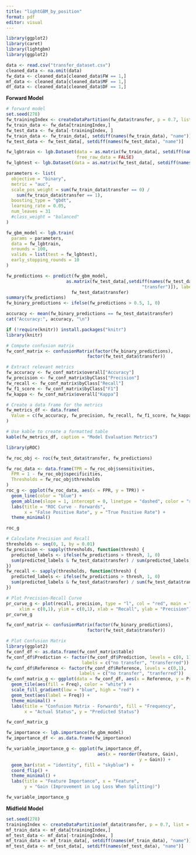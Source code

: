 ```yaml
---
title: "lightGBM_by_position"
format: pdf
editor: visual
---
```


```r
library(ggplot2)
library(caret)
library(lightgbm)
library(ggplot2)
```

```r
data <- read.csv("transfer_dataset.csv")
cleaned_data <- na.omit(data)
fw_data <- cleaned_data[cleaned_data$FW == 1,]
mf_data <- cleaned_data[cleaned_data$MF == 1,]
df_data <- cleaned_data[cleaned_data$DF == 1,]
```

**Forward Model**

```r
# forward model
set.seed(278)
fw_trainingIndex <- createDataPartition(fw_data$transfer, p = 0.7, list = FALSE)
fw_train_data <- fw_data[trainingIndex,]
fw_test_data <- fw_data[-trainingIndex, ]
fw_train_data <- fw_train_data[, setdiff(names(fw_train_data), "name")]
fw_test_data <- fw_test_data[, setdiff(names(fw_test_data), "name")]
```

```r
fw_lgbtrain <- lgb.Dataset(data = as.matrix(fw_train_data[, setdiff(names(fw_train_data), "transfer")]), label = fw_train_data$transfer, 
                           free_raw_data = FALSE)
fw_lgbtest <- lgb.Dataset(data = as.matrix(fw_test_data[, setdiff(names(fw_test_data), "transfer")]), label = fw_test_data$transfer)
```

```r
parameters <- list(
  objective = "binary",
  metric = "auc",
  scale_pos_weight = sum(fw_train_data$transfer == 0) / 
    sum(fw_train_data$transfer == 1),
  boosting_type = "gbdt",
  learning_rate = 0.05,
  num_leaves = 31
  #class_weight = "balanced"
)
```

```r
fw_gbm_model <- lgb.train(
  params = parameters,
  data = fw_lgbtrain,
  nrounds = 100,
  valids = list(test = fw_lgbtest),
  early_stopping_rounds = 10
)
```

```r
fw_predictions <- predict(fw_gbm_model,
                       as.matrix(fw_test_data[,setdiff(names(fw_test_data),
                                                    "transfer")]), label =
                         fw_test_data$transfer)
summary(fw_predictions)
fw_binary_predictions <- ifelse(fw_predictions > 0.5, 1, 0)

accuracy <- mean(fw_binary_predictions == fw_test_data$transfer)
cat("Accuracy:", accuracy, "\n")
```

```r
if (!require(knitr)) install.packages("knitr")
library(knitr)

# Compute confusion matrix
fw_conf_matrix <- confusionMatrix(factor(fw_binary_predictions),
                               factor(fw_test_data$transfer))

# Extract relevant metrics
fw_accuracy <- fw_conf_matrix$overall["Accuracy"]
fw_precision <- fw_conf_matrix$byClass["Precision"]
fw_recall <- fw_conf_matrix$byClass["Recall"]
fw_f1_score <- fw_conf_matrix$byClass["F1"]
fw_kappa <- fw_conf_matrix$overall["Kappa"]

# Create a data frame for the metrics
fw_metrics_df <- data.frame(
  Value = c(fw_accuracy, fw_precision, fw_recall, fw_f1_score, fw_kappa)
)

# Use kable to create a formatted table
kable(fw_metrics_df, caption = "Model Evaluation Metrics")
```

```r
library(pROC)

fw_roc_obj <- roc(fw_test_data$transfer, fw_predictions)

fw_roc_data <- data.frame(TPR = fw_roc_obj$sensitivities,
  FPR = 1 - fw_roc_obj$specificities,
  Thresholds = fw_roc_obj$thresholds
)
roc_g <- ggplot(fw_roc_data, aes(x = FPR, y = TPR)) +
  geom_line(color = "blue") + 
  geom_abline(slope = 1, intercept = 0, linetype = "dashed", color = "red") +
  labs(title = "ROC Curve - Forwards",
       x = "False Positive Rate", y = "True Positive Rate") +
  theme_minimal()

roc_g
```

```r
# Calculate Precision and Recall
thresholds <- seq(0, 1, by = 0.01)
fw_precision <- sapply(thresholds, function(thresh) {
  predicted_labels <- ifelse(fw_predictions > thresh, 1, 0)
  sum(predicted_labels & fw_test_data$transfer) / sum(predicted_labels)
})
fw_recall <- sapply(thresholds, function(thresh) {
  predicted_labels <- ifelse(fw_predictions > thresh, 1, 0)
  sum(predicted_labels & fw_test_data$transfer) / sum(fw_test_data$transfer)
})

# Plot Precision-Recall Curve
pr_curve_g <- plot(recall, precision, type = "l", col = "red", main = "Precision-Recall Curve",
     xlim = c(0,1), ylim = c(0,1), xlab = "Recall", ylab = "Precision")
pr_curve_g
```

```r
fw_conf_matrix <- confusionMatrix(factor(fw_binary_predictions),
                               factor(fw_test_data$transfer))

# Plot Confusion Matrix
library(ggplot2)
fw_conf_df <- as.data.frame(fw_conf_matrix$table)
fw_conf_df$Prediction <- factor(fw_conf_df$Prediction, levels = c(0, 1),
                             labels = c("no transfer", "transferred"))
fw_conf_df$Reference <- factor(fw_conf_df$Reference, levels = c(0,1),
                            labels = c("no transfer", "tranferred"))
fw_conf_matrix_g <- ggplot(data = fw_conf_df, aes(x = Reference, y = Prediction)) +
  geom_tile(aes(fill = Freq), color = "white") +
  scale_fill_gradient(low = "blue", high = "red") +
  geom_text(aes(label = Freq)) +
  theme_minimal() +
  labs(title = "Confusion Matrix - Forwards", fill = "Frequency",
       x = "Actual Status", y = "Predicted Status")

fw_conf_matrix_g
```

```r
fw_importance <- lgb.importance(fw_gbm_model)
fw_importance_df <- as.data.frame(fw_importance)

fw_variable_importance_g <- ggplot(fw_importance_df,
                                   aes(x = reorder(Feature, Gain),
                                                   y = Gain)) +
  geom_bar(stat = "identity", fill = "skyblue") +
  coord_flip() +
  theme_minimal() +
  labs(title = "Feature Importance", x = "Feature",
       y = "Gain (Improvement in Log Loss When Splitting)")

fw_variable_importance_g
```

**Midfield Model**

```r
set.seed(278)
trainingIndex <- createDataPartition(mf_data$transfer, p = 0.7, list = FALSE)
mf_train_data <- mf_data[trainingIndex,]
mf_test_data <- mf_data[-trainingIndex, ]
mf_train_data <- mf_train_data[, setdiff(names(mf_train_data), "name")]
mf_test_data <- mf_test_data[, setdiff(names(mf_test_data), "name")]
```
